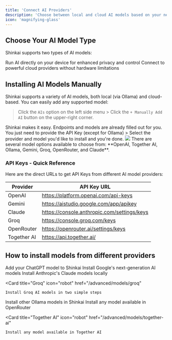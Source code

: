 ```yaml
---
title: 'Connect AI Providers'
description: 'Choose between local and cloud AI models based on your needs'
icon: 'magnifying-glass'
---
```


## Choose Your AI Model Type

Shinkai supports two types of AI models:

<CardGroup cols={2}>
  <Card
    title="Local AI Models"
    icon="computer"
    href="/advanced/models/local-models"
  >
    Run AI directly on your device for enhanced privacy and control
  </Card>
  <Card
    title="Cloud AI Models"
    icon="cloud"
    href="/advanced/models/cloud-models"
  >
    Connect to powerful cloud providers without hardware limitations
  </Card>
</CardGroup>

## Installing AI Models Manually
Shinkai supports a variety of AI models, both local (via Ollama) and cloud-based. You can easily add any supported model:

> Click the `AIs` option on the left side menu > Click the `+ Manually Add AI` button on the upper-right corner.

<Tip>
  Shinkai makes it easy. Endpoints and models are already filled out for you. You just need to provide the API Key (except for Ollama) > Select the provider and model you'd like to install and you're done. 
</Tip>

<Frame>
  <img src="/images/manual-ai-b.jpg" style={{ borderRadius: '0.5rem' }} />
</Frame>
There are several model options available to choose from: **OpenAI, Together AI, Ollama, Gemini, Groq, OpenRouter, and Claude**.



### API Keys - Quick Reference
Here are the direct URLs to get API Keys from different AI model providers:

| Provider | API Key URL                           |
| -------- | ------------------------------------- |
| OpenAI   | https://platform.openai.com/api-keys  |
| Gemini   | https://aistudio.google.com/app/apikey |
| Claude   | https://console.anthropic.com/settings/keys |
| Groq     | https://console.groq.com/keys |
| OpenRouter | https://openrouter.ai/settings/keys |
| Together AI | https://api.together.ai/ |


##  How to install models from different providers

<CardGroup cols={2}>
  <Card
    title="OpenAI"
    icon="robot"
    href="/advanced/models/gpt"
  >
    Add your ChatGPT model to Shinkai
  </Card>
  <Card
    title="Gemini"
    icon="robot"
    href="/advanced/models/gemini"
  >
    Install Google's next-generation AI models
  </Card>

</CardGroup>

<CardGroup cols={2}>
  <Card
    title="Claude"
    icon="robot"
    href="/advanced/models/claude"
  >
    Install Anthropic's Claude models locally
  </Card>
  
  <Card
    title="Groq"
    icon="robot"
    href="/advanced/models/groq"
  >
    Install Groq AI models in two simple steps
  </Card>

</CardGroup>

<CardGroup cols={3}>
  <Card
    title="Ollama"
    icon="robot"
    href="/advanced/models/ollama"
  >
    Install other Ollama models in Shinkai
  </Card>
  <Card
    title="OpenRouter"
    icon="robot"
    href="/advanced/models/openrouter"
  >
    Install any model available in OpenRouter
  </Card>

  <Card
    title="Together AI"
    icon="robot"
    href="/advanced/models/together-ai"
  >
    Install any model available in Together AI
  </Card>

</CardGroup>
